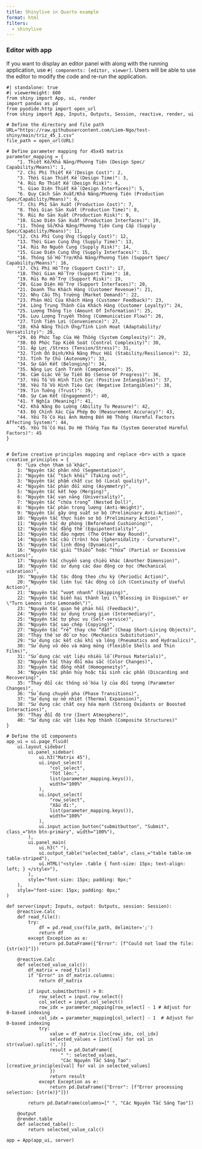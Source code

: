 ```yaml
---
title: Shinylive in Quarto example
format: html
filters:
  - shinylive
---
```

### Editor with app

If you want to display an editor panel with along with the running application, use `#| components: [editor, viewer]`. Users will be able to use the editor to modify the code and re-run the application.

```shinylive-python
#| standalone: true
#| viewerHeight: 600
from shiny import App, ui, render
import pandas as pd
from pyodide.http import open_url
from shiny import App, Inputs, Outputs, Session, reactive, render, ui

# Define the directory and file path
URL="https://raw.githubusercontent.com/Liem-Ngo/test-shiny/main/triz_45_1.csv"
file_path = open_url(URL)

# Define parameter mapping for 45x45 matrix
parameter_mapping = {
    "1. Thiết Kế/Khả Năng/Phương Tiện (Design Spec/ Capability/Means)": 1,
    "2. Chi Phí Thiết Kế (Design Cost)": 2,
    "3. Thời Gian Thiết Kế (Design Time)": 3,
    "4. Rủi Ro Thiết Kế (Design Risk)": 4,
    "5. Giao Diện Thiết Kế (Design Interfaces)": 5,
    "6. Quy Cách Sản Xuất/Khả Năng/Phương Tiện (Production Spec/Capability/Means)": 6,
    "7. Chi Phí Sản Xuất (Production Cost)": 7,
    "8. Thời Gian Sản Xuất (Production Time)": 8,
    "9. Rủi Ro Sản Xuất (Production Risk)": 9,
    "10. Giao Diện Sản Xuất (Production Interfaces)": 10,
    "11. Thông Số/Khả Năng/Phương Tiện Cung Cấp (Supply Spec/Capability/Means)": 11,
    "12. Chi Phí Cung Ứng (Supply Cost)": 12,
    "13. Thời Gian Cung Ứng (Supply Time)": 13,
    "14. Rủi Ro Nguồn Cung (Supply Risk)": 14,
    "15. Giao Diện Cung Ứng (Supply Interfaces)": 15,
    "16. Thông Số Hỗ Trợ/Khả Năng/Phương Tiện (Support Spec/ Capability/Means)": 16,
    "17. Chi Phí Hỗ Trợ (Support Cost)": 17,
    "18. Thời Gian Hỗ Trợ (Support Time)": 18,
    "19. Rủi Ro Hỗ Trợ (Support Risk)": 19,
    "20. Giao Diện Hỗ Trợ (Support Interfaces)": 20,
    "21. Doanh Thu Khách Hàng (Customer Revenue)": 21,
    "22. Nhu Cầu Thị Trường (Market Demand)": 22,
    "23. Phản Hồi Của Khách Hàng (Customer Feedback)": 23,
    "24. Lòng Trung Thành Của Khách Hàng (Customer Loyalty)": 24,
    "25. Lượng Thông Tin (Amount Of Information)": 25,
    "26. Lưu Lượng Truyền Thông (Communication Flow)": 26,
    "27. Tính Tiện Lợi (Convenience)": 27,
    "28. Khả Năng Thích Ứng/Tính Linh Hoạt (Adaptability/ Versatility)": 28,
    "29. Độ Phức Tạp Của Hệ Thống (System Complexity)": 29,
    "30. Độ Phức Tạp Kiểm Soát (Control Complexity)": 30,
    "31. Áp Lực /Stress (Tension/Stress)": 31,
    "32. Tính Ổn Định/Khả Năng Phục Hồi (Stability/Resilience)": 32,
    "33. Tính Tự Chủ (Autonomy)": 33,
    "34. Sự Gắn Kết (Belonging)": 34,
    "35. Năng Lực Cạnh Tranh (Competence)": 35,
    "36. Cảm Giác Về Sự Tiến Bộ (Sense Of Progress)": 36,
    "37. Yếu Tố Vô Hình Tích Cực (Positive Intangibles)": 37,
    "38. Yếu Tố Vô Hình Tiêu Cực (Negative Intangibles)": 38,
    "39. Tin Tưởng (Trust)": 39,
    "40. Sự Cam Kết (Engagement)": 40,
    "41. Ý Nghĩa (Meaning)": 41,
    "42. Khả Năng Đo Lường (Ability To Measure)": 42,
    "43. Độ Chính Xác Của Phép Đo (Measurement Accuracy)": 43,
    "44. Yếu Tố Có Hại Ảnh Hưởng Đến Hệ Thống (Harmful Factors Affecting System)": 44,
    "45. Yếu Tố Có Hại Do Hệ Thống Tạo Ra (System Generated Harmful Factors)": 45
}


# Define creative principles mapping and replace <br> with a space
creative_principles = {
    0: "Lựa chọn tham số khác",
    1: "Nguyên tắc phân nhỏ (Segmentation)",
    2: "Nguyên tắc “tách khỏi” (Taking out)",
    3: "Nguyên tắc phẩm chất cục bộ (Local quality)",
    4: "Nguyên tắc phản đối xứng (Asymmetry)",
    5: "Nguyên tắc kết hợp (Merging)",
    6: "Nguyên tắc vạn năng (Universality)",
    7: "Nguyên tắc “chứa trong” (Nested Doll)",
    8: "Nguyên tắc phản trọng lượng (Anti-Weight)",
    9: "Nguyên tắc gây ứng suất sơ bộ (Preliminary Anti-Action)",
    10: "Nguyên tắc thực hiện sơ bộ (Preliminary Action)",
    11: "Nguyên tắc dự phòng (Beforehand Cushioning)",
    12: "Nguyên tắc đẳng thế (Equipotentiality)",
    13: "Nguyên tắc đảo ngược (The Other Way Round)",
    14: "Nguyên tắc cầu (tròn) hóa (Spheroidality - Curvature)",
    15: "Nguyên tắc linh động (Dynamics)",
    16: "Nguyên tắc giải “thiếu” hoặc “thừa” (Partial or Excessive Actions)",
    17: "Nguyên tắc chuyển sang chiều khác (Another Dimension)",
    18: "Nguyên tắc sử dụng các dao động cơ học (Mechanical vibration)",
    19: "Nguyên tắc tác động theo chu kỳ (Periodic Action)",
    20: "Nguyên tắc liên tục tác động có ích (Continuity of Useful Action)",
    21: "Nguyên tắc “vượt nhanh” (Skipping)",
    22: "Nguyên tắc biến hại thành lợi (\"Blessing in Disguise\" or \"Turn Lemons into Lemonade\")",
    23: "Nguyên tắc quan hệ phản hồi (Feedback)",
    24: "Nguyên tắc sử dụng trung gian (Intermediary)",
    25: "Nguyên tắc tự phục vụ (Self-service)",
    26: "Nguyên tắc sao chép (Copying)",
    27: "Nguyên tắc “rẻ” thay cho “đắt” (Cheap Short-Living Objects)",
    28: "Thay thế sơ đồ cơ học (Mechanics Substitution)",
    29: "Sử dụng các kết cấu khí và lỏng (Pneumatics and Hydraulics)",
    30: "Sử dụng vỏ dẻo và màng mỏng (Flexible Shells and Thin Films)",
    31: "Sử dụng các vật liệu nhiều lỗ (Porous Materials)",
    32: "Nguyên tắc thay đổi màu sắc (Color Changes)",
    33: "Nguyên tắc đồng nhất (Homogeneity)",
    34: "Nguyên tắc phân hủy hoặc tái sinh các phần (Discarding and Recovering)",
    35: "Thay đổi các thông số hóa lý của đối tượng (Parameter Changes)",
    36: "Sử dụng chuyển pha (Phase Transitions)",
    37: "Sử dụng sự nở nhiệt (Thermal Expansion)",
    38: "Sử dụng các chất oxy hóa mạnh (Strong Oxidants or Boosted Interactions)",
    39: "Thay đổi độ trơ (Inert Atmosphere)",
    40: "Sử dụng các vật liệu hợp thành (Composite Structures)"
}

# Define the UI components
app_ui = ui.page_fluid(
    ui.layout_sidebar(
        ui.panel_sidebar(
            ui.h3("Matrix 45"),
            ui.input_select(
                "col_select",
                "Tốt lên:",
                list(parameter_mapping.keys()),
                width="100%"
            ),
            ui.input_select(
                "row_select",
                "Xấu đi:",
                list(parameter_mapping.keys()),
                width="100%"
            ),
            ui.input_action_button("submitbutton", "Submit", class_="btn btn-primary", width="100%"),
        ),
        ui.panel_main(
            ui.h3(" "),
            ui.output_table("selected_table", class_="table table-sm table-striped"),
            ui.HTML("<style> .table { font-size: 15px; text-align: left; } </style>"),
        ),
        style="font-size: 15px; padding: 0px;"
    ),
    style="font-size: 15px; padding: 0px;"
)

def server(input: Inputs, output: Outputs, session: Session):
    @reactive.Calc
    def read_file():
        try:
            df = pd.read_csv(file_path, delimiter=';')
            return df
        except Exception as e:
            return pd.DataFrame({"Error": [f"Could not load the file: {str(e)}"]})

    @reactive.Calc
    def selected_value_calc():
        df_matrix = read_file()
        if "Error" in df_matrix.columns:
            return df_matrix
        
        if input.submitbutton() > 0:
            row_select = input.row_select()
            col_select = input.col_select()
            row_idx = parameter_mapping[row_select] - 1 # Adjust for 0-based indexing
            col_idx = parameter_mapping[col_select] - 1  # Adjust for 0-based indexing
            try:
                value = df_matrix.iloc[row_idx, col_idx]
                selected_values = [int(val) for val in str(value).split(',')]
                result = pd.DataFrame({
                    " ": selected_values,
                    "Các Nguyên Tắc Sáng Tạo": [creative_principles[val] for val in selected_values]
                })
                return result
            except Exception as e:
                return pd.DataFrame({"Error": [f"Error processing selection: {str(e)}"]})
        
        return pd.DataFrame(columns=[" ", "Các Nguyên Tắc Sáng Tạo"])

    @output
    @render.table
    def selected_table():
        return selected_value_calc()

app = App(app_ui, server)


```
